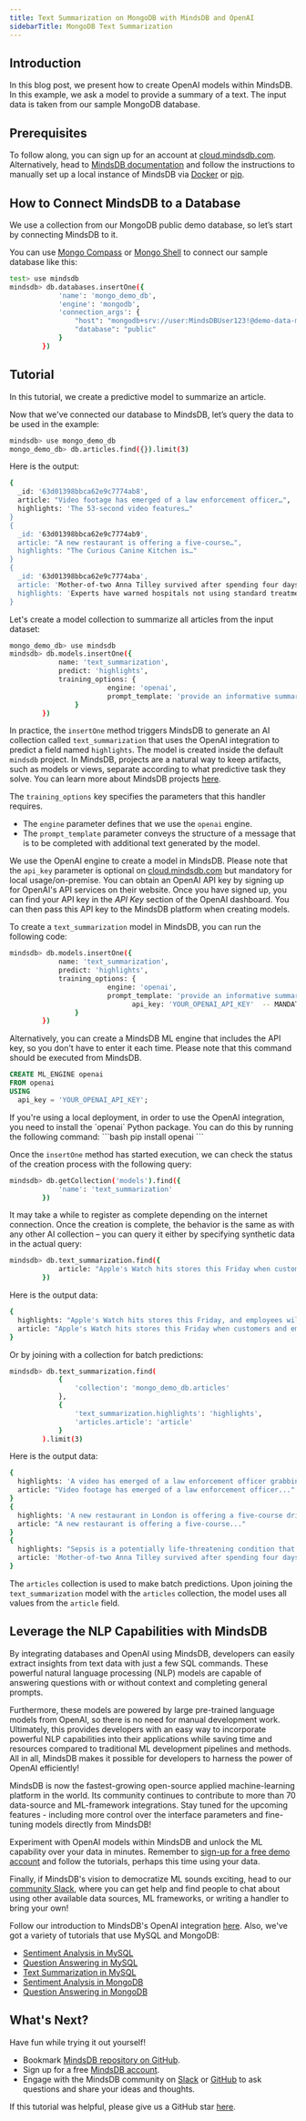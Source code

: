 ```yaml
---
title: Text Summarization on MongoDB with MindsDB and OpenAI
sidebarTitle: MongoDB Text Summarization
---
```


## Introduction

In this blog post, we present how to create OpenAI models within MindsDB. In this example, we ask a model to provide a summary of a text. The input data is taken from our sample MongoDB database.

## Prerequisites

To follow along, you can sign up for an account at [cloud.mindsdb.com](https://cloud.mindsdb.com/register/nlp). Alternatively, head to [MindsDB documentation](https://docs.mindsdb.com/) and follow the instructions to manually set up a local instance of MindsDB via [Docker](/setup/self-hosted/docker) or [pip](/setup/self-hosted/pip/source).

## How to Connect MindsDB to a Database

We use a collection from our MongoDB public demo database, so let’s start by connecting MindsDB to it.

You can use [Mongo Compass](/connect/mongo-compass) or [Mongo Shell](/connect/mongo-shell) to connect our sample database like this:

```bash
test> use mindsdb
mindsdb> db.databases.insertOne({
            'name': 'mongo_demo_db',
            'engine': 'mongodb',
            'connection_args': {
                "host": "mongodb+srv://user:MindsDBUser123!@demo-data-mdb.trzfwvb.mongodb.net/",
                "database": "public"
            }
        })
```

## Tutorial

In this tutorial, we create a predictive model to summarize an article.

Now that we've connected our database to MindsDB, let’s query the data to be used in the example:

```bash
mindsdb> use mongo_demo_db
mongo_demo_db> db.articles.find({}).limit(3)
```

Here is the output:

```bash
{
  _id: '63d01398bbca62e9c7774ab8',
  article: "Video footage has emerged of a law enforcement officer…",
  highlights: 'The 53-second video features…"
}
{
  _id: '63d01398bbca62e9c7774ab9',
  article: "A new restaurant is offering a five-course…",
  highlights: "The Curious Canine Kitchen is…"
}
{
  _id: '63d01398bbca62e9c7774aba',
  article: 'Mother-of-two Anna Tilley survived after spending four days…',
  highlights: 'Experts have warned hospitals not using standard treatment…'
}
```

Let's create a model collection to summarize all articles from the input dataset:

```bash
mongo_demo_db> use mindsdb
mindsdb> db.models.insertOne({
            name: 'text_summarization',
            predict: 'highlights',
            training_options: {
                        engine: 'openai',
                        prompt_template: 'provide an informative summary of the text text:{{article}} using full sentences'
                }
        })
```

In practice, the `insertOne` method triggers MindsDB to generate an AI collection called `text_summarization` that uses the OpenAI integration to predict a field named `highlights`. The model is created inside the default `mindsdb` project. In MindsDB, projects are a natural way to keep artifacts, such as models or views, separate according to what predictive task they solve. You can learn more about MindsDB projects [here](/sql/project).

The `training_options` key specifies the parameters that this handler requires.

- The `engine` parameter defines that we use the `openai` engine.
- The `prompt_template` parameter conveys the structure of a message that is to be completed with additional text generated by the model.

<Warning title = "Using OpenAI Locally or On-Premises" icon = "triangle-exclamation" color="#fcd34dcc" >

We use the OpenAI engine to create a model in MindsDB. Please note that the `api_key` parameter is optional on [cloud.mindsdb.com](https://cloud.mindsdb.com/register/nlp) but mandatory for local usage/on-premise. You can obtain an OpenAI API key by signing up for OpenAI's API services on their website. Once you have signed up, you can find your API key in the *API Key* section of the OpenAI dashboard. You can then pass this API key to the MindsDB platform when creating models.

To create a `text_summarization` model in MindsDB, you can run the following code:

```bash
mindsdb> db.models.insertOne({
            name: 'text_summarization',
            predict: 'highlights',
            training_options: {
                        engine: 'openai',
                        prompt_template: 'provide an informative summary of the text text:{{article}} using full sentences',
			                  api_key: 'YOUR_OPENAI_API_KEY'  -- MANDATORY FOR LOCAL MODE
                }
        })
```

Alternatively, you can create a MindsDB ML engine that includes the API key, so you don't have to enter it each time. Please note that this command should be executed from MindsDB.

```sql
CREATE ML_ENGINE openai
FROM openai
USING
  api_key = 'YOUR_OPENAI_API_KEY';
```

<Warning title = "Installing Dependencies for OpenAI Locally or On-Premises" icon = "triangle-exclamation" color="#fcd34dcc" >
If you're using a local deployment, in order to use the OpenAI integration, you need to install the `openai` Python package. You can do this by running the following command:
```bash
pip install openai
```
</Warning>


</Warning>

Once the `insertOne` method has started execution, we can check the status of the creation process with the following query:

```bash
mindsdb> db.getCollection('models').find({
            'name': 'text_summarization'
        })
```

It may take a while to register as complete depending on the internet connection. Once the creation is complete, the behavior is the same as with any other AI collection – you can query it either by specifying synthetic data in the actual query:

```bash
mindsdb> db.text_summarization.find({
            article: "Apple's Watch hits stores this Friday when customers and employees alike will be able to pre-order the timepiece. And boss Tim Cook is rewarding his staff by offering them a 50 per cent discount on the device."
        })
```

Here is the output data:

```bash
{
  highlights: "Apple's Watch hits stores this Friday, and employees will be able to pre-order the",
  article: "Apple's Watch hits stores this Friday when customers and employees alike will be able to pre-order the timepiece. And boss Tim Cook is rewarding his staff by offering them a 50 per cent discount on the device."
}
```

Or by joining with a collection for batch predictions:

```bash
mindsdb> db.text_summarization.find(
            {
                'collection': 'mongo_demo_db.articles'
            },
            {
                'text_summarization.highlights': 'highlights',
                'articles.article': 'article'
            }
        ).limit(3)
```

Here is the output data:

```bash
{
  highlights: 'A video has emerged of a law enforcement officer grabbing a cell phone from a woman who was',
  article: "Video footage has emerged of a law enforcement officer..."
}
{
  highlights: 'A new restaurant in London is offering a five-course drink-paired menu for dogs',
  article: "A new restaurant is offering a five-course..."
}
{
  highlights: "Sepsis is a potentially life-threatening condition that occurs when the body's response to an",
  article: 'Mother-of-two Anna Tilley survived after spending four days...'
}
```

The `articles` collection is used to make batch predictions. Upon joining the `text_summarization` model with the `articles` collection, the model uses all values from the `article` field.

## Leverage the NLP Capabilities with MindsDB

By integrating databases and OpenAI using MindsDB, developers can easily extract insights from text data with just a few SQL commands. These powerful natural language processing (NLP) models are capable of answering questions with or without context and completing general prompts.

Furthermore, these models are powered by large pre-trained language models from OpenAI, so there is no need for manual development work. Ultimately, this provides developers with an easy way to incorporate powerful NLP capabilities into their applications while saving time and resources compared to traditional ML development pipelines and methods. All in all, MindsDB makes it possible for developers to harness the power of OpenAI efficiently!

MindsDB is now the fastest-growing open-source applied machine-learning platform in the world. Its community continues to contribute to more than 70 data-source and ML-framework integrations. Stay tuned for the upcoming features - including more control over the interface parameters and fine-tuning models directly from MindsDB!

Experiment with OpenAI models within MindsDB and unlock the ML capability over your data in minutes. Remember to [sign-up for a free demo account](https://cloud.mindsdb.com/register/nlp) and follow the tutorials, perhaps this time using your data.

Finally, if MindsDB's vision to democratize ML sounds exciting, head to our [community Slack](https://mindsdb.com/joincommunity), where you can get help and find people to chat about using other available data sources, ML frameworks, or writing a handler to bring your own!

Follow our introduction to MindsDB's OpenAI integration [here](https://mindsdb.com/blog/extract-insights-from-text-inside-databases-using-openai-gpt3-and-mindsdb-integration). Also, we've got a variety of tutorials that use MySQL and MongoDB:

- [Sentiment Analysis in MySQL](/nlp/sentiment-analysis-inside-mysql-with-openai)
- [Question Answering in MySQL](/nlp/question-answering-inside-mysql-with-openai)
- [Text Summarization in MySQL](/nlp/text-summarization-inside-mysql-with-openai)
- [Sentiment Analysis in MongoDB](/nlp/sentiment-analysis-inside-mongodb-with-openai)
- [Question Answering in MongoDB](/nlp/question-answering-inside-mongodb-with-openai)

## What's Next?

Have fun while trying it out yourself!

- Bookmark [MindsDB repository on GitHub](https://github.com/mindsdb/mindsdb).
- Sign up for a free [MindsDB account](https://cloud.mindsdb.com/register/nlp).
- Engage with the MindsDB community on [Slack](https://mindsdb.com/joincommunity) or [GitHub](https://github.com/mindsdb/mindsdb/discussions) to ask questions and share your ideas and thoughts.

If this tutorial was helpful, please give us a GitHub star [here](https://github.com/mindsdb/mindsdb).
